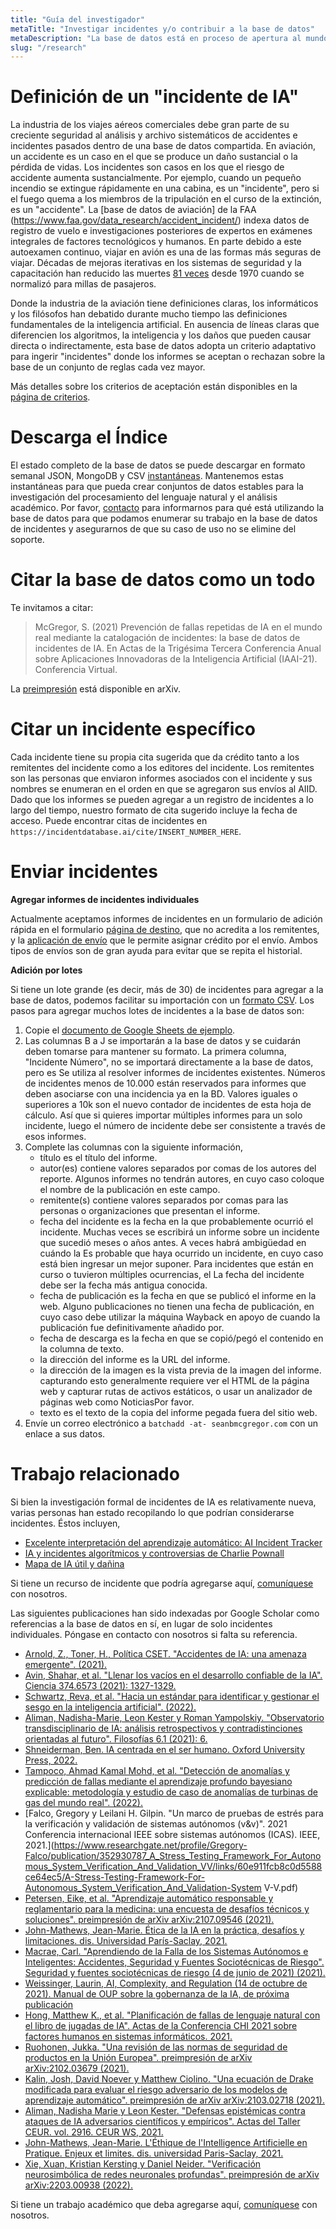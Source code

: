 ```yaml
---
title: "Guía del investigador"
metaTitle: "Investigar incidentes y/o contribuir a la base de datos"
metaDescription: "La base de datos está en proceso de apertura al mundo con fines de investigación."
slug: "/research"
---
```


# Definición de un "incidente de IA"

La industria de los viajes aéreos comerciales debe gran parte de su creciente seguridad al análisis y archivo sistemáticos de accidentes e incidentes pasados ​​dentro de una base de datos compartida. En aviación, un accidente es un caso en el que se produce un daño sustancial o la pérdida de vidas. Los incidentes son casos en los que el riesgo de accidente aumenta sustancialmente. Por ejemplo, cuando un pequeño incendio se extingue rápidamente en una cabina, es un "incidente", pero si el fuego quema a los miembros de la tripulación en el curso de la extinción, es un "accidente". La [base de datos de aviación] de la FAA (https://www.faa.gov/data_research/accident_incident/) indexa datos de registro de vuelo e investigaciones posteriores de expertos en exámenes integrales de factores tecnológicos y humanos. En parte debido a este autoexamen continuo, viajar en avión es una de las formas más seguras de viajar. Décadas de mejoras iterativas en los sistemas de seguridad y la capacitación han reducido las muertes [81 veces](https://theblogbyjavier.com/2020/01/02/aviation-safety-evolution-2019-update/) desde 1970 cuando se normalizó para millas de pasajeros.

Donde la industria de la aviación tiene definiciones claras, los informáticos y los filósofos han debatido durante mucho tiempo las definiciones fundamentales de la inteligencia artificial. En ausencia de líneas claras que diferencien los algoritmos, la inteligencia y los daños que pueden causar directa o indirectamente, esta base de datos adopta un criterio adaptativo para ingerir "incidentes" donde los informes se aceptan o rechazan sobre la base de un conjunto de reglas cada vez mayor.

Más detalles sobre los criterios de aceptación están disponibles en la [página de criterios](/research/1-criteria).

# Descarga el Índice

El estado completo de la base de datos se puede descargar en formato semanal JSON, MongoDB y CSV [instantáneas](/research/snapshots). Mantenemos estas instantáneas para que pueda crear conjuntos de datos estables para la investigación del procesamiento del lenguaje natural y el análisis académico. Por favor, [contacto](/contact) para informarnos para qué está utilizando la base de datos para que podamos enumerar su trabajo en la base de datos de incidentes y asegurarnos de que su caso de uso no se elimine del soporte.

# Citar la base de datos como un todo

Te invitamos a citar:
> McGregor, S. (2021) Prevención de fallas repetidas de IA en el mundo real mediante la catalogación de incidentes: la base de datos de incidentes de IA. En Actas de la Trigésima Tercera Conferencia Anual sobre Aplicaciones Innovadoras de la Inteligencia Artificial (IAAI-21). Conferencia Virtual.

La [preimpresión](https://arxiv.org/abs/2011.08512) está disponible en arXiv.

# Citar un incidente específico

Cada incidente tiene su propia cita sugerida que da crédito tanto a los remitentes del incidente como a los editores del incidente. Los remitentes son las personas que enviaron informes asociados con el incidente y sus nombres se enumeran en el orden en que se agregaron sus envíos al AIID. Dado que los informes se pueden agregar a un registro de incidentes a lo largo del tiempo, nuestro formato de cita sugerido incluye la fecha de acceso. Puede encontrar citas de incidentes en `https://incidentdatabase.ai/cite/INSERT_NUMBER_HERE`.

# Enviar incidentes #

**Agregar informes de incidentes individuales**

Actualmente aceptamos informes de incidentes en un formulario de adición rápida en el formulario [página de destino](/), que no acredita a los remitentes, y la [aplicación de envío](/apps/submit) que le permite asignar crédito por el envío. Ambos tipos de envíos son de gran ayuda para evitar que se repita el historial.

**Adición por lotes**

Si tiene un lote grande (es decir, más de 30) de incidentes para agregar a la base de datos, podemos facilitar su importación con un [formato CSV](https://docs.google.com/spreadsheets/d/1FLguZeFziNKKtpx14TYZ5EjBuc3FCbUGmlMIdCDU6ak/edit?usp=compartir). Los pasos para agregar muchos lotes de incidentes a la base de datos son:

1. Copie el [documento de Google Sheets de ejemplo](https://docs.google.com/spreadsheets/d/1FLguZeFziNKKtpx14TYZ5EjBuc3FCbUGmlMIdCDU6ak/edit?usp=sharing).
2. Las columnas B a J se importarán a la base de datos y se cuidarán
deben tomarse para mantener su formato. La primera columna, "Incidente
Número", no se importará directamente a la base de datos, pero es
Se utiliza al resolver informes de incidentes existentes. Números de incidentes
menos de 10.000 están reservados para informes que deben asociarse
con una incidencia ya en la BD. Valores iguales o superiores a 10k
son el nuevo contador de incidentes de esta hoja de cálculo. Así que si quieres importar
múltiples informes para un solo incidente, luego el número de incidente
debe ser consistente a través de esos informes.
3. Complete las columnas con la siguiente información,
    * título es el título del informe.
    * autor(es) contiene valores separados por comas de los autores del
    reporte. Algunos informes no tendrán autores, en cuyo caso coloque el nombre de la publicación en este campo.
    * remitente(s) contiene valores separados por comas para las personas o
    organizaciones que presentan el informe.
    * fecha del incidente es la fecha en la que probablemente ocurrió el incidente.
    Muchas veces se escribirá un informe sobre un incidente que sucedió
    meses o años antes. A veces habrá ambigüedad en cuándo la
    Es probable que haya ocurrido un incidente, en cuyo caso está bien ingresar un mejor
    suponer. Para incidentes que están en curso o tuvieron múltiples ocurrencias, el
    La fecha del incidente debe ser la fecha más antigua conocida.
    * fecha de publicación es la fecha en que se publicó el informe en la web. Alguno
    publicaciones no tienen una fecha de publicación, en cuyo caso debe utilizar
    la máquina Wayback en apoyo de cuando la publicación fue definitivamente
    añadido por.
    * fecha de descarga es la fecha en que se copió/pegó el contenido
    en la columna de texto.
    * la dirección del informe es la URL del informe.
    * la dirección de la imagen es la vista previa de la imagen del informe. capturando esto
    generalmente requiere ver el HTML de la página web y
    capturar rutas de activos estáticos, o usar un analizador de páginas web como
    NoticiasPor favor.
    * texto es el texto de la copia del informe pegada fuera del sitio web.
4. Envíe un correo electrónico a `batchadd -at- seanbmcgregor.com` con un enlace a sus datos.

# Trabajo relacionado

Si bien la investigación formal de incidentes de IA es relativamente nueva, varias personas han estado recopilando lo que podrían considerarse incidentes. Éstos incluyen,

* [Excelente interpretación del aprendizaje automático: AI Incident Tracker](https://github.com/jphall663/awesome-machine-learning-interpretability/blob/master/README.md#ai-incident-tracker)
* [IA y incidentes algorítmicos y controversias de Charlie Pownall](https://charliepownall.com/ai-algorithimic-incident-controversy-database/)
* [Mapa de IA útil y dañina](https://map.ai-global.org/)

Si tiene un recurso de incidente que podría agregarse aquí, [comuníquese](/contact) con nosotros.

Las siguientes publicaciones han sido indexadas por Google Scholar como referencias a la base de datos en sí, en lugar de solo incidentes individuales. Póngase en contacto con nosotros si falta su referencia.

* [Arnold, Z., Toner, H., Política CSET. "Accidentes de IA: una amenaza emergente". (2021).](https://cset.georgetown.edu/wp-content/uploads/CSET-AI-Accidents-An-Emerging-Threat.pdf)
* [Avin, Shahar, et al. "Llenar los vacíos en el desarrollo confiable de la IA". Ciencia 374.6573 (2021): 1327-1329.](https://arxiv.org/abs/2112.07773)
* [Schwartz, Reva, et al. "Hacia un estándar para identificar y gestionar el sesgo en la inteligencia artificial". (2022).](https://tsapps.nist.gov/publication/get_pdf.cfm?pub_id=934464)
* [Aliman, Nadisha-Marie, Leon Kester y Roman Yampolskiy. "Observatorio transdisciplinario de IA: análisis retrospectivos y contradistinciones orientadas al futuro". Filosofías 6.1 (2021): 6.](https://www.mdpi.com/2409-9287/6/1/6/pdf)
* [Shneiderman, Ben. IA centrada en el ser humano. Oxford University Press, 2022.](https://www.amazon.com/Human-Centered-AI-Ben-Shneiderman/dp/0192845292)
* [Tampoco, Ahmad Kamal Mohd, et al. "Detección de anomalías y predicción de fallas mediante el aprendizaje profundo bayesiano explicable: metodología y estudio de caso de anomalías de turbinas de gas del mundo real". (2022).](https://www.mdpi.com/2227-7390/10/4/554/pdf)
* [Falco, Gregory y Leilani H. Gilpin. "Un marco de pruebas de estrés para la verificación y validación de sistemas autónomos (v&v)". 2021 Conferencia internacional IEEE sobre sistemas autónomos (ICAS). IEEE, 2021.](https://www.researchgate.net/profile/Gregory-Falco/publication/352930787_A_Stress_Testing_Framework_For_Autonomous_System_Verification_And_Validation_VV/links/60e911fcb8c0d5588ce64ec5/A-Stress-Testing-Framework-For-Autonomous_System_Verification_And_Validation-System V-V.pdf)
* [Petersen, Eike, et al. "Aprendizaje automático responsable y reglamentario para la medicina: una encuesta de desafíos técnicos y soluciones". preimpresión de arXiv arXiv:2107.09546 (2021).](https://arxiv.org/pdf/2107.09546)
* [John-Mathews, Jean-Marie. Ética de la IA en la práctica, desafíos y limitaciones. dis. Universidad París-Saclay, 2021.](https://tel.archives-ouvertes.fr/tel-03527232/document)
* [Macrae, Carl. "Aprendiendo de la Falla de los Sistemas Autónomos e Inteligentes: Accidentes, Seguridad y Fuentes Sociotécnicas de Riesgo". Seguridad y fuentes sociotécnicas de riesgo (4 de junio de 2021) (2021).](https://nottingham-repository.worktribe.com/OutputFile/7164920)
* [Weissinger, Laurin, AI, Complexity, and Regulation (14 de octubre de 2021). Manual de OUP sobre la gobernanza de la IA, de próxima publicación](https://ssrn.com/abstract=3943968)
* [Hong, Matthew K., et al. "Planificación de fallas de lenguaje natural con el libro de jugadas de IA". Actas de la Conferencia CHI 2021 sobre factores humanos en sistemas informáticos. 2021.](https://www.adamfourney.com/papers/hong_chi2021.pdf)
* [Ruohonen, Jukka. "Una revisión de las normas de seguridad de productos en la Unión Europea". preimpresión de arXiv arXiv:2102.03679 (2021).](https://arxiv.org/pdf/2102.03679)
* [Kalin, Josh, David Noever y Matthew Ciolino. "Una ecuación de Drake modificada para evaluar el riesgo adversario de los modelos de aprendizaje automático". preimpresión de arXiv arXiv:2103.02718 (2021).](https://arxiv.org/pdf/2103.02718)
* [Aliman, Nadisha Marie y Leon Kester. "Defensas epistémicas contra ataques de IA adversarios científicos y empíricos". Actas del Taller CEUR. vol. 2916. CEUR WS, 2021.](https://dspace.library.uu.nl/bitstream/handle/1874/413353/paper_1.pdf?sequence=1)
* [John-Mathews, Jean-Marie. L'Éthique de l'Intelligence Artificielle en Pratique. Enjeux et limites. dis. universidad Paris-Saclay, 2021.](https://www.theses.fr/2021UPASI015.pdf)
* [Xie, Xuan, Kristian Kersting y Daniel Neider. "Verificación neurosimbólica de redes neuronales profundas". preimpresión de arXiv arXiv:2203.00938 (2022).](https://arxiv.org/pdf/2203.00938)

Si tiene un trabajo académico que deba agregarse aquí, [comuníquese](/contact) con nosotros.